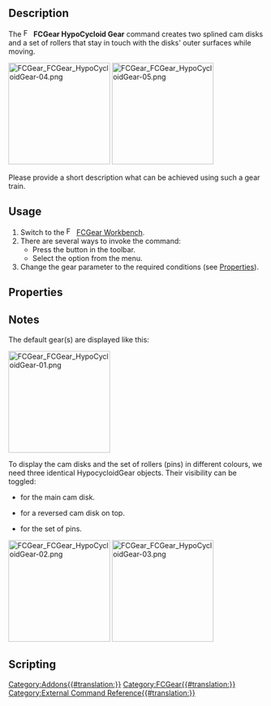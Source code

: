 {{UnfinishedDocu}}
<languages/>
<translate>

<!--T:1-->
{{Docnav
|[[FCGear_LanternGear|LanternGear]]
|[[FCGear_GearConnector|GearConnector]]
|[[FCGear_Workbench|FCGear]]
|IconL=FCGear_LanternGear.svg
|IconR=FCGear_GearConnector.svg
|IconC=FCGear_workbench_icon.svg
}}

<!--T:2-->
{{GuiCommand
|Name=FCGear HypoCycloidGear
|MenuLocation=Gear → HypoCycloid Gear
|Workbenches=[[FCGear_Workbench|FCGear]]
|Shortcut=None
|Version=1.0
|SeeAlso=
}}

==Description== <!--T:3-->

<!--T:10-->
The [[File:FCGear_HypoCycloidGear.svg|16px]] '''FCGear HypoCycloid Gear''' command creates two splined cam disks and a set of rollers that stay in touch with the disks' outer surfaces while moving.

</translate>
[[Image:FCGear_FCGear_HypoCycloidGear-04.png|200px]] [[Image:FCGear_FCGear_HypoCycloidGear-05.png|200px]]
<translate>
<!--T:11-->
{{Caption|Left: Hypocycloid gear. Right: Gear and transparently displayed also provided reversed gear and set of rollers}}

 <!--T:12-->
Please provide a short description what can be achieved using such a gear train.

==Usage== <!--T:4-->

<!--T:5-->
# Switch to the [[Image:FCGear_workbench_icon.svg|16px]] [[FCGear_Workbench|FCGear Workbench]].
# There are several ways to invoke the command:
#* Press the {{Button|[[File:FCGear_HypoCycloidGear.svg|16px]] [[FCGear_HypoCycloidGear|HypoCycloid Gear]]}} button in the toolbar.
#* Select the {{MenuCommand|Gear → [[File:FCGear_HypoCycloidGear.svg|16px]] HypoCycloid Gear}} option from the menu.
# Change the gear parameter to the required conditions (see [[#Properties|Properties]]).

==Properties== <!--T:6-->

==Notes== <!--T:7-->

<!--T:13-->
The default gear(s) are displayed like this:

</translate>
[[Image:FCGear_FCGear_HypoCycloidGear-01.png|200px]]
<translate>

<!--T:14-->
To display the cam disks and the set of rollers (pins) in different colours, we need three identical HypocycloidGear objects. Their visibility can be toggled:
* {{PropertyData|show_disk0|Bool}} for the main cam disk.
* {{PropertyData|show_disk1|Bool}} for a reversed cam disk on top.
* {{PropertyData|show_pins|Bool}} for the set of pins.

</translate>
[[Image:FCGear_FCGear_HypoCycloidGear-02.png|200px]] [[Image:FCGear_FCGear_HypoCycloidGear-03.png|200px]]
<translate>
<!--T:15-->
{{Caption|Left: HypocycloidGear objects as created. Right: Objects repositioned to get a better view on each object}}

==Scripting== <!--T:8-->


<!--T:9-->
{{Docnav
|[[FCGear_LanternGear|LanternGear]]
|[[FCGear_GearConnector|GearConnector]]
|[[FCGear_Workbench|FCGear]]
|IconL=FCGear_LanternGear.svg
|IconR=FCGear_GearConnector.svg
|IconC=FCGear_workbench_icon.svg
}}

</translate>
[[Category:Addons{{#translation:}}]]
[[Category:FCGear{{#translation:}}]]
[[Category:External Command Reference{{#translation:}}]]